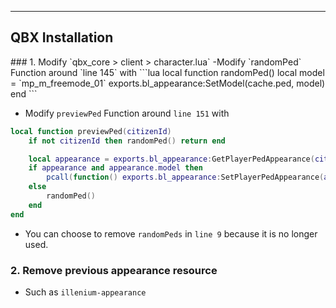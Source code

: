 
---
QBX Installation
---

<Steps>
### 1. Modify `qbx_core > client > character.lua`
-Modify `randomPed` Function around `line 145`  with
```lua
local function randomPed()
    local model = `mp_m_freemode_01`
    exports.bl_appearance:SetModel(cache.ped, model)
end
```

- Modify `previewPed` Function around `line 151` with
```lua
local function previewPed(citizenId)
    if not citizenId then randomPed() return end

    local appearance = exports.bl_appearance:GetPlayerPedAppearance(citizenId)
    if appearance and appearance.model then
        pcall(function() exports.bl_appearance:SetPlayerPedAppearance(appearance) end)
    else
        randomPed()
    end
end
```
- You can choose to remove `randomPeds` in `line 9` because it is no longer used.

### 2. Remove previous appearance resource
- Such as `illenium-appearance`

</Steps>
